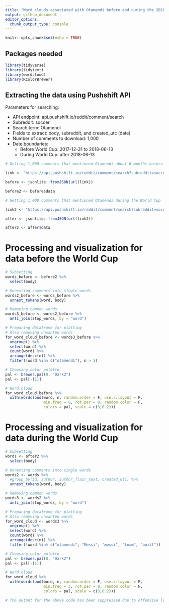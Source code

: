 ```yaml
---
title: "Word clouds associated with Otamendi before and during the 2018 World Cup"
output: github_document
editor_options: 
  chunk_output_type: console
---
```


```r

knitr::opts_chunk$set(echo = TRUE)

```

## Packages needed

```r

library(tidyverse)
library(tidytext)
library(wordcloud)
library(RColorBrewer)

```

## Extracting the data using Pushshift API

Parameters for searching:  

* API endpoint: api.pushshift.io/reddit/comment/search  
* Subreddit: soccer  
* Search term: Otamendi  
* Fields to extract: body, subreddit, and created_utc (date)  
* Number of comments to download: 1,000  
* Date boundaries:   
    + Before World Cup: 2017-12-31 to 2018-06-13  
    + During World Cup: after 2018-06-13  

```r

# Getting 1,000 comments that mentioned Otamendi about 6 months before the World Cup

link <- "https://api.pushshift.io/reddit/comment/search?subreddit=soccer&q=Otamendi&fields=body,subreddit,created_utc&before=1528934399&after=1514764800&size=1000"

before <- jsonlite::fromJSON(url(link))

before2 <- before$data

# Getting 1,000 comments that mentioned Otamendi during the World Cup

link2 <- "https://api.pushshift.io/reddit/comment/search?subreddit=soccer&q=Otamendi&fields=body,subreddit,created_utc&after=1528934399&size=1000"

after <- jsonlite::fromJSON(url(link2))

after2 <- after$data

```

# Processing and visualization for data before the World Cup

```r

# Subsetting
words_before <- before2 %>%
  select(body) 

# Unnesting comments into single words
words2_before <- words_before %>%
  unnest_tokens(word, body)

# Removing common words
words3_before <- words2_before %>%
  anti_join(stop_words, by = "word") 

# Preparing dataframe for plotting
# Also removing unwanted words
for_word_cloud_before <- words3_before %>%
  ungroup() %>% 
  select(word) %>% 
  count(word) %>%
  arrange(desc(n)) %>%
  filter(!word %in% c("otamendi"), n > 1) 

# Choosing color palette
pal <- brewer.pal(8, "Dark2")
pal <- pal[-(1)]

# Word cloud
for_word_cloud_before %>%
  with(wordcloud(word, n, random.order = F, use.r.layout = F, 
                 min.freq = 8, rot.per = 0, random.color = F, 
                 colors = pal, scale = c(3,0.2)))

```

# Processing and visualization for data during the World Cup

```r

# Subsetting
words <- after2 %>%
  select(body) 

# Unnesting comments into single words
words2 <- words %>%
  #group_by(id, author, author_flair_text, created_utc) %>%
  unnest_tokens(word, body)

# Removing common words
words3 <- words2 %>%
  anti_join(stop_words, by = "word") 

# Preparing dataframe for plotting
# Also remvving unwanted words
for_word_cloud <- words3 %>%
  ungroup() %>% 
  select(word) %>% 
  count(word) %>%
  arrange(desc(n)) %>%
  filter(!word %in% c("otamendi", "Messi", "messi", "team", "built"))

# Choosing color palette
pal <- brewer.pal(8, "Dark2")
pal <- pal[-(1)]

# Word cloud
for_word_cloud %>%
  with(wordcloud(word, n, random.order = F, use.r.layout = F, 
                 min.freq = 3, rot.per = 0, random.color = F, 
                 colors = pal, scale = c(3,0.2)))

# The output for the above code has been suppressed due to offensive language

```